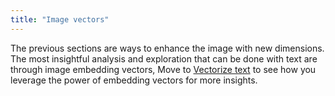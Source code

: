 ```yaml
---
title: "Image vectors"
---
```


The previous sections are ways to enhance the image with new dimensions. The most insightful analysis and exploration that can be done with text are through image embedding vectors, Move to [Vectorize text](/docs/vectorize-image) to see how you leverage the power of embedding vectors for more insights.